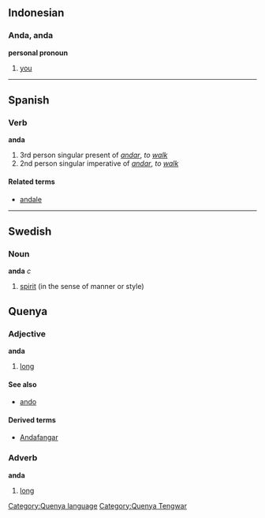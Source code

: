 ==Indonesian==
===Anda, anda===
'''personal pronoun'''

# [[you]]

----

==Spanish==
===Verb===
'''anda'''

# 3rd person singular present of ''[[andar]]'', ''to [[walk]]''
# 2nd person singular imperative of ''[[andar]]'', ''to [[walk]]''

====Related terms====
*[[andale]]

----

==Swedish==
===Noun===
'''anda''' ''c''

# [[spirit]] (in the sense of manner or style)

==Quenya==

===Adjective===
'''anda'''

# [[long]]

====See also====
* [[ando]]

====Derived terms====
* [[Andafangar]]

===Adverb===
'''anda'''

# [[long]]

[[Category:Quenya language]]
[[Category:Quenya Tengwar]]